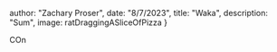 




  author: "Zachary Proser",
  date: "8/7/2023",
  title: "Waka",
  description: "Sum", 
  image: ratDraggingASliceOfPizza
 }

  
 COn   
  
